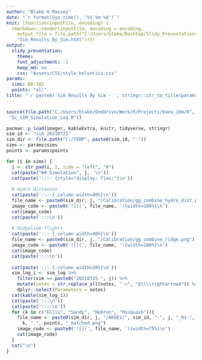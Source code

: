 ```yaml
---
author: "Blake H Massey"
date: "`r format(Sys.time(), '%Y-%m-%d')`"
knit: (function(inputFile, encoding) { 
  rmarkdown::render(inputFile, encoding = encoding, 
    output_file = file.path("C:/Users/blake/Desktop/Slidy_Presentations", 
    "Sim_Results_By_Sim.html"))})
output: 
  slidy_presentation:
    theme: 
    font_adjustment: -1
    keep_md: no
    css: "Assets/CSS/style_helvetica.css"    
params:
  sims: 88:102
  points: "all"
title: "`r paste0('Sim Results By Sim - ', stringr::str_to_title(params$points))`"    
---
```


```r
source(file.path("C:/Users/blake/OneDrive/Work/R/Projects/baea_ibm/R",
 "5c_SIM_Simulation_Log.R"))

pacman::p_load(imager, kableExtra, knitr, tidyverse, stringr)
sim_id <- "sim_20210725"
sim_dir <- file.path("C:/TEMP", paste0(sim_id, "-"))  
sims <- params$sims
points <- params$points

for (i in sims) {  
  j <- str_pad(i, 2, side = "left", "0")
  cat(paste("## Simulation", j, '\n'))
  cat(paste(':::: {style="display: flex;"}\n'))
  
  # Hydro distances
  cat(paste('::: {.column width=40%}\n'))
  file_name <- paste0(sim_dir, j, "/Calibration/gg_combine_hydro_dist.png")
  image_code <- paste0('![](', file_name, '){width=100%}\n')
  cat(image_code)
  cat(paste(':::\n'))
  
  # Ridgeline flights
  cat(paste('::: {.column width=40%}\n'))
  file_name <- paste0(sim_dir, j, "/Calibration/gg_combine_ridge.png")
  image_code <- paste0('![](', file_name, '){width=100%}\n')
  cat(image_code)
  cat(paste(':::\n'))
  
  cat(paste('::: {.column width=20%}\n'))
  sim_log_i <- sim_log %>%
    filter(sim == paste0("20210725-", j)) %>%
    mutate(notes = str_replace_all(notes, "->", "$\\\\rightarrow$")) %>%
    dplyr::select(Parameters = notes)
  cat(kable(sim_log_i))  
  cat(paste(':::\n'))
  cat(paste('::::\n'))
  for (k in c("Ellis", "Sandy", "Hebron", "Musquash")){
    file_name <- paste0(sim_dir, j, "/AKDEs/", sim_id, "-", j, "_01-",
      k, "_", points, "_matched.png")
    image_code <- paste0('![](', file_name, '){width=75%}\n')
    cat(image_code)
  }
  cat("\n")
}
```
